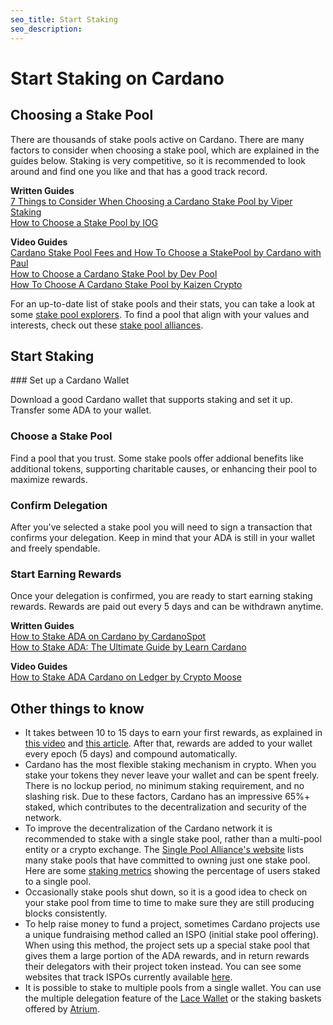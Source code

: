 ```yaml
---
seo_title: Start Staking
seo_description: 
---
```



# Start Staking on Cardano 

## Choosing a Stake Pool
There are thousands of stake pools active on Cardano. There are many factors to consider when choosing a stake pool, which are explained in the guides below. Staking is very competitive, so it is recommended to look around and find one you like and that has a good track record. 

**Written Guides**  
[7 Things to Consider When Choosing a Cardano Stake Pool by Viper Staking](https://viperstaking.com/ada-pools/choosing-a-pool/)  
[How to Choose a Stake Pool by IOG](https://iohk.zendesk.com/hc/en-us/articles/900002174303-How-to-choose-a-stake-pool)

**Video Guides**  
[Cardano Stake Pool Fees and How To Choose a StakePool by Cardano with Paul](https://www.youtube.com/watch?v=ksdVA15meHw)  
[How to Choose a Cardano Stake Pool by Dev Pool](https://www.youtube.com/watch?v=h3Eh8WCE5RA)  
[How To Choose A Cardano Stake Pool by Kaizen Crypto](https://www.youtube.com/watch?v=y6Eo8xBYqoA)

For an up-to-date list of stake pools and their stats, you can take a look at some [stake pool explorers](). To find a pool that align with your values and interests, check out these [stake pool alliances](). 

## Start Staking 
<Steps>
### Set up a Cardano Wallet
 
Download a good Cardano wallet that supports staking and set it up. Transfer some ADA to your wallet. 
 
### Choose a Stake Pool
 
Find a pool that you trust. Some stake pools offer addional benefits like additional tokens, supporting charitable causes, or enhancing their pool to maximize rewards. 

### Confirm Delegation
 
After you've selected a stake pool you will need to sign a transaction that confirms your delegation. Keep in mind that your ADA is still in your wallet and freely spendable. 

### Start Earning Rewards

Once your delegation is confirmed, you are ready to start earning staking rewards. Rewards are paid out every 5 days and can be withdrawn anytime. 
</Steps>


**Written Guides**  
[How to Stake ADA on Cardano by CardanoSpot](https://cardanospot.io/news/how-to-stake-ada-on-cardano-a-guide-0)  
[How to Stake ADA: The Ultimate Guide by Learn Cardano](https://learncardano.io/how-to-easily-stake-ada-cardano-stake-pool/)

**Video Guides**  
[How to Stake ADA Cardano on Ledger by Crypto Moose](https://www.youtube.com/watch?v=EUkV5aEoGc4)

## Other things to know
- It takes between 10 to 15 days to earn your first rewards, as explained in [this video](https://www.youtube.com/watch?v=eI-cN3itXVo) and [this article](https://medium.com/@cryptofay/When-will-i-get-cardano-staking-rewards-timeline-55db6c077caa). After that, rewards are added to your wallet every epoch (5 days) and compound automatically.
- Cardano has the most flexible staking mechanism in crypto. When you stake your tokens they never leave your wallet and can be spent freely. There is no lockup period, no minimum staking requirement, and no slashing risk. Due to these factors, Cardano has an impressive 65%+ staked, which contributes to the decentralization and security of the network.
- To improve the decentralization of the Cardano network it is recommended to stake with a single stake pool, rather than a multi-pool entity or a crypto exchange. The [Single Pool Alliance's website](https://singlepoolalliance.net/) lists many stake pools that have committed to owning just one stake pool. Here are some [staking metrics](https://cexplorer.io/groups) showing the percentage of users staked to a single pool. 
- Occasionally stake pools shut down, so it is a good idea to check on your stake pool from time to time to make sure they are still producing blocks consistently. 
- To help raise money to fund a project, sometimes Cardano projects use a unique fundraising method called an ISPO (initial stake pool offering). When using this method, the project sets up a special stake pool that gives them a large portion of the ADA rewards, and in return rewards their delegators with their project token instead. You can see some websites that track ISPOs currently available [here](). 
- It is possible to stake to multiple pools from a single wallet. You can use the multiple delegation feature of the [Lace Wallet](https://www.lace.io/) or the staking baskets offered by [Atrium]().
